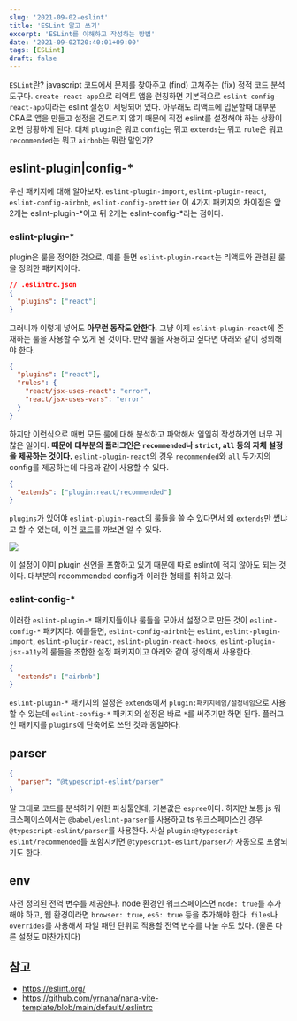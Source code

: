 ```yaml
---
slug: '2021-09-02-eslint'
title: 'ESLint 알고 쓰기'
excerpt: 'ESLint를 이해하고 작성하는 방법'
date: '2021-09-02T20:40:01+09:00'
tags: [ESLint]
draft: false
---
```


`ESLint`란? javascript 코드에서 문제를 찾아주고 (find) 고쳐주는 (fix) 정적 코드 분석 도구다. `create-react-app`으로 리액트 앱을 런칭하면 기본적으로 `eslint-config-react-app`이라는 eslint 설정이 세팅되어 있다. 아무래도 리액트에 입문할때 대부분 CRA로 앱을 만들고 설정을 건드리지 않기 때문에 직접 eslint를 설정해야 하는 상황이 오면 당황하게 된다. 대체 `plugin`은 뭐고 `config`는 뭐고 `extends`는 뭐고 `rule`은 뭐고 `recommended`는 뭐고 `airbnb`는 뭐란 말인가?

## eslint-plugin|config-\*

우선 패키지에 대해 알아보자. `eslint-plugin-import`, `eslint-plugin-react`, `eslint-config-airbnb`, `eslint-config-prettier` 이 4가지 패키지의 차이점은 앞 2개는 eslint-plugin-\*이고 뒤 2개는 eslint-config-\*라는 점이다.

### eslint-plugin-\*

plugin은 룰을 정의한 것으로, 예를 들면 `eslint-plugin-react`는 리액트와 관련된 룰을 정의한 패키지이다.

```json
// .eslintrc.json
{
  "plugins": ["react"]
}
```

그러니까 이렇게 넣어도 **아무런 동작도 안한다.** 그냥 이제 `eslint-plugin-react`에 존재하는 룰을 사용할 수 있게 된 것이다. 만약 룰을 사용하고 싶다면 아래와 같이 정의해야 한다.

```json
{
  "plugins": ["react"],
  "rules": {
    "react/jsx-uses-react": "error",
    "react/jsx-uses-vars": "error"
  }
}
```

하지만 이런식으로 매번 모든 룰에 대해 분석하고 파악해서 일일히 작성하기엔 너무 귀찮은 일이다. **때문에 대부분의 플러그인은 `recommended`나 `strict`, `all` 등의 자체 설정을 제공하는 것이다.**
`eslint-plugin-react`의 경우 `recommended`와 `all` 두가지의 config를 제공하는데 다음과 같이 사용할 수 있다.

```json
{
  "extends": ["plugin:react/recommended"]
}
```

`plugins`가 있어야 `eslint-plugin-react`의 룰들을 쓸 수 있다면서 왜 `extends`만 썼냐고 할 수 있는데, 이건 [코드](https://github.com/yannickcr/eslint-plugin-react/blob/master/index.js)를 까보면 알 수 있다.

![](~/assets/image-20.png)

이 설정이 이미 plugin 선언을 포함하고 있기 때문에 따로 eslint에 적지 않아도 되는 것이다. 대부분의 recommended config가 이러한 형태를 취하고 있다.

### eslint-config-\*

이러한 `eslint-plugin-*` 패키지들이나 룰들을 모아서 설정으로 만든 것이 `eslint-config-*` 패키지다. 예를들면, `eslint-config-airbnb`는 `eslint`, `eslint-plugin-import`, `eslint-plugin-react`, `eslint-plugin-react-hooks`, `eslint-plugin-jsx-a11y`의 룰들을 조합한 설정 패키지이고 아래와 같이 정의해서 사용한다.

```json
{
  "extends": ["airbnb"]
}
```

`eslint-plugin-*` 패키지의 설정은 `extends`에서 `plugin:패키지네임/설정네임`으로 사용할 수 있는데 `eslint-config-*` 패키지의 설정은 바로 `*`를 써주기만 하면 된다. 플러그인 패키지를 `plugins`에 단축어로 쓰던 것과 동일하다.

## parser

```json
{
  "parser": "@typescript-eslint/parser"
}
```

말 그대로 코드를 분석하기 위한 파싱툴인데, 기본값은 `espree`이다. 하지만 보통 js 워크스페이스에서는 `@babel/eslint-parser`를 사용하고 ts 워크스페이스인 경우 `@typescript-eslint/parser`를 사용한다. 사실 `plugin:@typescript-eslint/recommended`를 포함시키면 `@typescript-eslint/parser`가 자동으로 포함되기도 한다.

## env

사전 정의된 전역 변수를 제공한다. node 환경인 워크스페이스면 `node: true`를 추가해야 하고, 웹 환경이라면 `browser: true`, `es6: true` 등을 추가해야 한다. `files`나 `overrides`를 사용해서 파일 패턴 단위로 적용할 전역 변수를 나눌 수도 있다. (물론 다른 설정도 마찬가지다)

## 참고

- https://eslint.org/
- https://github.com/yrnana/nana-vite-template/blob/main/default/.eslintrc
